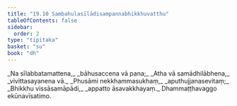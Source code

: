 ```yaml
---
title: "19.10 Sambahulasīlādisampannabhikkhuvatthu"
tableOfContents: false
sidebar:
  order: 2
type: "tipitaka"
basket: "su"
book: "dh"
---
```



<DynamicBreadcrumb />

<Division number="271" book="dh" bookNo="18" page="52">

<Paragraph number="292" type="verses" book="dh">
_Na sīlabbatamattena,_  
_bāhusaccena vā pana;_  
_Atha vā samādhilābhena,_  
_vivittasayanena vā._  

</Paragraph>

</Division>
<Division number="272" book="dh" bookNo="18" page="52">

<Paragraph number="293" type="verses" book="dh">
_Phusāmi nekkhammasukhaṃ,_  
_aputhujjanasevitaṃ;_  
_Bhikkhu vissāsamāpādi,_  
_appatto āsavakkhayaṃ._  


</Paragraph>
</Division>

<Paragraph number="294" type="center" book="dh">
Dhammaṭṭhavaggo ekūnavīsatimo.
</Paragraph>